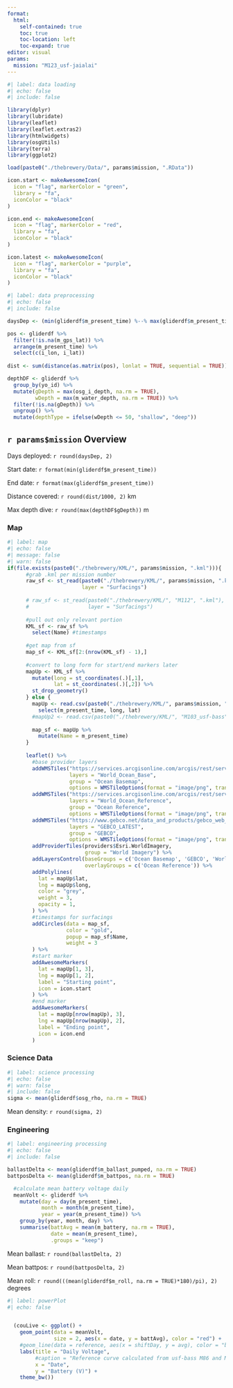 ```yaml
---
format:
  html:
    self-contained: true
    toc: true
    toc-location: left
    toc-expand: true
editor: visual
params: 
  mission: "M123_usf-jaialai"
---
```


```r
#| label: data loading
#| echo: false
#| include: false

library(dplyr)
library(lubridate)
library(leaflet)
library(leaflet.extras2)
library(htmlwidgets)
library(osgUtils)
library(terra)
library(ggplot2)

load(paste0("./thebrewery/Data/", params$mission, ".RData"))

icon.start <- makeAwesomeIcon(
  icon = "flag", markerColor = "green",
  library = "fa",
  iconColor = "black"
)

icon.end <- makeAwesomeIcon(
  icon = "flag", markerColor = "red",
  library = "fa",
  iconColor = "black"
)

icon.latest <- makeAwesomeIcon(
  icon = "flag", markerColor = "purple",
  library = "fa",
  iconColor = "black"
)

```

```r
#| label: data preprocessing
#| echo: false
#| include: false

daysDep <- (min(gliderdf$m_present_time) %--% max(gliderdf$m_present_time))/days(1)

pos <- gliderdf %>%
  filter(!is.na(m_gps_lat)) %>%
  arrange(m_present_time) %>%
  select(c(i_lon, i_lat))
  
dist <- sum(distance(as.matrix(pos), lonlat = TRUE, sequential = TRUE))

depthDF <- gliderdf %>%
  group_by(yo_id) %>%
  mutate(gDepth = max(osg_i_depth, na.rm = TRUE),
         wDepth = max(m_water_depth, na.rm = TRUE)) %>%
  filter(!is.na(gDepth)) %>%
  ungroup() %>%
  mutate(depthType = ifelse(wDepth <= 50, "shallow", "deep"))

```

## `r params$mission` Overview {#sec-mission-overview}

Days deployed: `r round(daysDep, 2)`

Start date: `r format(min(gliderdf$m_present_time))`

End date: `r format(max(gliderdf$m_present_time))`

Distance covered: `r round(dist/1000, 2)` km

Max depth dive: `r round(max(depthDF$gDepth))` m

### Map {#sec-map}

```r
#| label: map
#| echo: false
#| message: false
#| warn: false
if(file.exists(paste0("./thebrewery/KML/", params$mission, ".kml"))){
      #grab .kml per mission number
      raw_sf <- st_read(paste0("./thebrewery/KML/", params$mission, ".kml"),
                        layer = "Surfacings")
      
      # raw_sf <- st_read(paste0("./thebrewery/KML/", "M112", ".kml"),
      #                   layer = "Surfacings")
      
      #pull out only relevant portion
      KML_sf <- raw_sf %>%
        select(Name) #timestamps
      
      #get map from sf
      map_sf <- KML_sf[2:(nrow(KML_sf) - 1),]
      
      #convert to long form for start/end markers later
      mapUp <- KML_sf %>%
        mutate(long = st_coordinates(.)[,1],
               lat = st_coordinates(.)[,2]) %>%
        st_drop_geometry()
      } else {
        mapUp <- read.csv(paste0("./thebrewery/KML/", params$mission, ".csv")) %>%
          select(m_present_time, long, lat)
        #mapUp2 <- read.csv(paste0("./thebrewery/KML/", "M103_usf-bass", ".csv"))
        
        map_sf <- mapUp %>%
          mutate(Name = m_present_time)
      }
      
      leaflet() %>%
        #base provider layers
        addWMSTiles("https://services.arcgisonline.com/arcgis/rest/services/Ocean/World_Ocean_Base/MapServer/tile/{z}/{y}/{x}.png",
                    layers = "World_Ocean_Base",
                    group = "Ocean Basemap",
                    options = WMSTileOptions(format = "image/png", transparent = F)) %>%
        addWMSTiles("https://services.arcgisonline.com/arcgis/rest/services/Ocean/World_Ocean_Reference/MapServer/tile/{z}/{y}/{x}.png",
                    layers = "World_Ocean_Reference",
                    group = "Ocean Reference",
                    options = WMSTileOptions(format = "image/png", transparent = T)) %>%
        addWMSTiles("https://www.gebco.net/data_and_products/gebco_web_services/web_map_service/mapserv?",
                    layers = "GEBCO_LATEST",
                    group = "GEBCO",
                    options = WMSTileOptions(format = "image/png", transparent = F)) %>%
        addProviderTiles(providers$Esri.WorldImagery,
                         group = "World Imagery") %>%
        addLayersControl(baseGroups = c('Ocean Basemap', 'GEBCO', 'World Imagery'),
                         overlayGroups = c('Ocean Reference')) %>%
        addPolylines(
          lat = mapUp$lat,
          lng = mapUp$long,
          color = "grey",
          weight = 3,
          opacity = 1,
        ) %>%
        #timestamps for surfacings
        addCircles(data = map_sf,
                   color = "gold",
                   popup = map_sf$Name,
                   weight = 3
        ) %>%
        #start marker
        addAwesomeMarkers(
          lat = mapUp[1, 3],
          lng = mapUp[1, 2],
          label = "Starting point",
          icon = icon.start
        ) %>%
        #end marker
        addAwesomeMarkers(
          lat = mapUp[nrow(mapUp), 3],
          lng = mapUp[nrow(mapUp), 2],
          label = "Ending point",
          icon = icon.end
        )
```

### Science Data
```r
#| label: science processing
#| echo: false
#| warn: false
#| include: false
sigma <- mean(gliderdf$osg_rho, na.rm = TRUE)

```
Mean density: `r round(sigma, 2)`

### Engineering

```r
#| label: engineering processing
#| echo: false
#| include: false

ballastDelta <- mean(gliderdf$m_ballast_pumped, na.rm = TRUE)
battposDelta <- mean(gliderdf$m_battpos, na.rm = TRUE)

  #calculate mean battery voltage daily
  meanVolt <- gliderdf %>%
    mutate(day = day(m_present_time),
           month = month(m_present_time),
           year = year(m_present_time)) %>%
    group_by(year, month, day) %>%
    summarise(battAvg = mean(m_battery, na.rm = TRUE),
              date = mean(m_present_time),
              .groups = "keep")

```
Mean ballast: `r round(ballastDelta, 2)`

Mean battpos: `r round(battposDelta, 2)`

Mean roll: `r round(((mean(gliderdf$m_roll, na.rm = TRUE)*180)/pi), 2)` degrees

```r
#| label: powerPlot
#| echo: false


  (couLive <- ggplot() +
    geom_point(data = meanVolt, 
               size = 2, aes(x = date, y = battAvg), color = "red") +
    #geom_line(data = reference, aes(x = shiftDay, y = avg), color = "blue") +
    labs(title = "Daily Voltage",
         #caption = "Reference curve calculated from usf-bass M86 and M109",
         x = "Date", 
         y = "Battery (V)") +
    theme_bw())

```